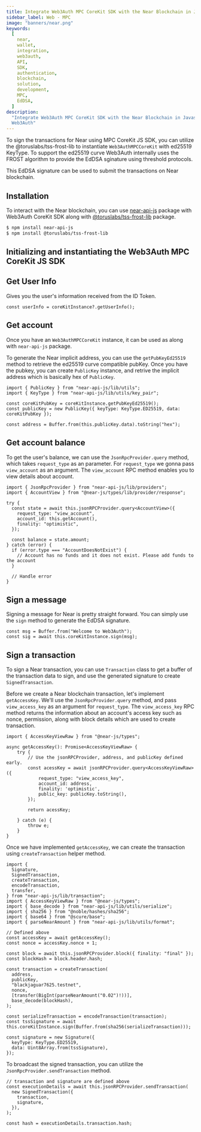 ```yaml
---
title: Integrate Web3Auth MPC CoreKit SDK with the Near Blockchain in Javascript
sidebar_label: Web - MPC
image: "banners/near.png"
keywords:
  [
    near,
    wallet,
    integration,
    web3auth,
    API,
    SDK,
    authentication,
    blockchain,
    solution,
    development,
    MPC,
    EdDSA,
  ]
description:
  "Integrate Web3Auth MPC CoreKit SDK with the Near Blockchain in Javascript | Documentation -
  Web3Auth"
---
```




To sign the transactions for Near using MPC CoreKit JS SDK, you can utilize the
@toruslabs/tss-frost-lib to instantiate `Web3AuthMPCCoreKit` with ed25519 KeyType. To support the
ed25519 curve Web3Auth internally uses the FROST algorithm to provide the EdDSA sginature using
threshold protocols.

This EdDSA signature can be used to submit the transactions on Near blockchain.

## Installation

To interact with the Near blockchain, you can use
[near-api-js](https://docs.near.org/tools/near-api-js/quick-reference) package with Web3Auth CoreKit
SDK along with [@toruslabs/tss-frost-lib](https://www.npmjs.com/package/@toruslabs/tss-frost-lib)
package.

```bash npm2yarn
$ npm install near-api-js
$ npm install @toruslabs/tss-frost-lib
```

## Initializing and instantiating the Web3Auth MPC CoreKit JS SDK

<Initialization />

## Get User Info

Gives you the user's information received from the ID Token.

```tsx
const userInfo = coreKitInstance?.getUserInfo();
```

## Get account

Once you have an `Web3AuthMPCCoreKit` instance, it can be used as along with `near-api-js` package.

To generate the Near implicit address, you can use the `getPubKeyEd25519` method to retrieve the
ed25519 curve compatible pubKey. Once you have the pubkey, you can create `PublicKey` instance, and
retrive the implicit address which is basically hex of `PublicKey`.

```tsx
import { PublicKey } from "near-api-js/lib/utils";
import { KeyType } from "near-api-js/lib/utils/key_pair";

const coreKitPubKey = coreKitInstance.getPubKeyEd25519();
const publicKey = new PublicKey({ keyType: KeyType.ED25519, data: coreKitPubKey });

const address = Buffer.from(this.publicKey.data).toString("hex");
```

## Get account balance

To get the user's balance, we can use the `JsonRpcProvider.query` method, which takes `request_type`
as an parameter. For `request_type` we gonna pass `view_account` as an argument. The `view_account`
RPC method enables you to view details about account.

```tsx
import { JsonRpcProvider } from "near-api-js/lib/providers";
import { AccountView } from "@near-js/types/lib/provider/response";

try {
  const state = await this.jsonRPCProvider.query<AccountView>({
    request_type: "view_account",
    account_id: this.getAccount(),
    finality: "optimistic",
  });

  const balance = state.amount;
} catch (error) {
  if (error.type === "AccountDoesNotExist") {
    // Account has no funds and it does not exist. Please add funds to the account
  }

  // Handle error
}
```

## Sign a message

Signing a message for Near is pretty straight forward. You can simply use the `sign` method to
generate the EdDSA signature.

```tsx
const msg = Buffer.from("Welcome to Web3Auth");
const sig = await this.coreKitInstance.sign(msg);
```

## Sign a transaction

To sign a Near transaction, you can use `Transaction` class to get a buffer of the transaction data
to sign, and use the generated signature to create `SignedTransaction`.

Before we create a Near blockchain transaction, let's implement `getAccessKey`. We'll use the
`JsonRpcProvider.query` method, and pass `view_access_key` as an argument for `request_type`. The
`view_access_key` RPC method returns the information about an account's access key such as nonce,
permission, along with block details which are used to create transaction.

```tsx
import { AccessKeyViewRaw } from "@near-js/types";

async getAccessKey(): Promise<AccessKeyViewRaw> {
    try {
        // Use the jsonRPCProvider, address, and publicKey defined early.
        const acessKey = await jsonRPCProvider.query<AccessKeyViewRaw>({
            request_type: "view_access_key",
            account_id: address,
            finality: 'optimistic',
            public_key: publicKey.toString(),
        });

        return acessKey;

    } catch (e) {
        throw e;
    }
}
```

Once we have implemented `getAccessKey`, we can create the transaction using `createTransaction`
helper method.

```tsx
import {
  Signature,
  SignedTransaction,
  createTransaction,
  encodeTransaction,
  transfer,
} from "near-api-js/lib/transaction";
import { AccessKeyViewRaw } from "@near-js/types";
import { base_decode } from "near-api-js/lib/utils/serialize";
import { sha256 } from "@noble/hashes/sha256";
import { base64 } from "@scure/base";
import { parseNearAmount } from "near-api-js/lib/utils/format";

// Defined above
const accessKey = await getAccessKey();
const nonce = accessKey.nonce + 1;

const block = await this.jsonRPCProvider.block({ finality: "final" });
const blockHash = block.header.hash;

const transaction = createTransaction(
  address,
  publicKey,
  "blackjaguar7625.testnet",
  nonce,
  [transfer(BigInt(parseNearAmount("0.02")!))],
  base_decode(blockHash),
);

const serializeTransaction = encodeTransaction(transaction);
const tssSignature = await this.coreKitInstance.sign(Buffer.from(sha256(serializeTransaction)));

const signature = new Signature({
  keyType: KeyType.ED25519,
  data: Uint8Array.from(tssSignature),
});
```

To broadcast the signed transaction, you can utilize the `JsonRpcProvider.sendTransaction` method.

```tsx
// transaction and signature are defined above
const executionDetails = await this.jsonRPCProvider.sendTransaction(
  new SignedTransaction({
    transaction,
    signature,
  }),
);

const hash = executionDetails.transaction.hash;
```

